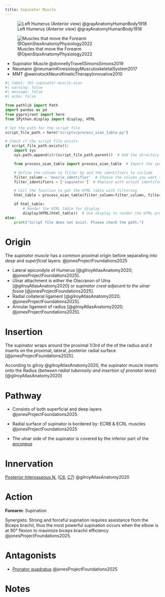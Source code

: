 ```yaml
---
title: Supinator Muscle
---
```


![Left Humerus (Anterior view) @grayAnatomyHumanBody1918](/The Archive/Images/Gray anatomy 1918 images/Osteology/image207 gray1918 Left humerus. Anterior view.gif){#fig-gray1918-image207}

![Muscles that move the Forearm @OpenStaxAnatomyPhysiology2022](/The Archive/Images/OpenStax Anatomy and Physiology 2e/fig11.25 Muscles That Move the Forearm.jpeg){#fig-openstax-fig11.25}

::: {.callout title="Reading list"}

- Supinator Muscle @donnellyTravellSimonsSimons2019
- Neumann @neumannKinesiologyMusculoskeletalSystem2017
- MMT @weinstockNeuroKineticTherapyInnovative2010


:::

```python
#| label: tbl-supinator-muscle-oian
#| warning: false
#| message: false
#| echo: false

from pathlib import Path
import pandas as pd
from pyprojroot import here
from IPython.display import display, HTML

# Set the path for the script file
script_file_path = here("scripts/process_oian_table.py")

# Check if the script file exists
if script_file_path.exists():
    import sys
    sys.path.append(str(script_file_path.parent))  # Add the directory of the script to the system path

    from process_oian_table import process_oian_table  # Import the specific function

    # Define the column to filter by and the identifiers to include
    filter_column = 'muscle_identifier'  # Choose the column you want to filter by
    filter_identifiers = ['supinator']  # Replace with actual identifiers you want to include

    # Call the function to get the HTML table with filtering
    html_table = process_oian_table(filter_column=filter_column, filter_identifiers=filter_identifiers)

    if html_table:
        # Render the HTML table for display
        display(HTML(html_table))  # Use display to render the HTML properly
else:
    print("Script file does not exist. Please check the path.")

```


# Origin {#origin}


The *supinator muscle* has a common proximal origin before separating into *deep* and *superficial* layers: @jonesProjectFoundations2025

- Lateral epicondyle of Humerus [@gilroyAtlasAnatomy2020; @jonesProjectFoundations2025].
- Ulnar attachment is either the Olecranon of Ulna [@gilroyAtlasAnatomy2020] or *supinator crest adjacent to the ulnar fossa* [@jonesProjectFoundations2025].
- Radial collateral ligament [@gilroyAtlasAnatomy2020; @jonesProjectFoundations2025].
- Annular ligament of radius [@gilroyAtlasAnatomy2020; @jonesProjectFoundations2025].



# Insertion {#insertion}

The supinator wraps around the proximal 1/3rd of the of the radius and it inserts on the proximal, lateral, posterior radial surface [@jonesProjectFoundations2025].

According to gilroy @gilroyAtlasAnatomy2020, the supinator muscle inserts onto the Radius (*between radial tuberosity and insertion of pronator teres*) [@gilroyAtlasAnatomy2020]

# Pathway {#pathway}

- Consists of both superficial and deep layers @jonesProjectFoundations2025.

- Radial surface of supinator is bordered by: ECRB & ECRL muscles @jonesProjectFoundations2025
- The ulnar side of the supinator is covered by the inferior part of the [anconeus]({{< var ref-anconeus.path >}})

# Innervation {#innervation}

[Posterior Interosseous N.]({{< var ref-posterior-interosseous-nerve.path >}}) ([C6]({{< var ref-nerve-root.c6 >}}), [C7]({{< var ref-nerve-root.c7 >}})) @gilroyAtlasAnatomy2020

# Action {#action}

**Forearm**: Supination

Synergists: Strong and forceful supnation requires assistance from the Biceps brachii, thus the most powerful supination occurs when the elbow is at 90&deg; flexion to maximize biceps brachii efficiency @jonesProjectFoundations2025.

# Antagonists

- [Pronator quadratus]({{< var ref-pronator-quadratus.path >}}) @jonesProjectFoundations2025

# Notes